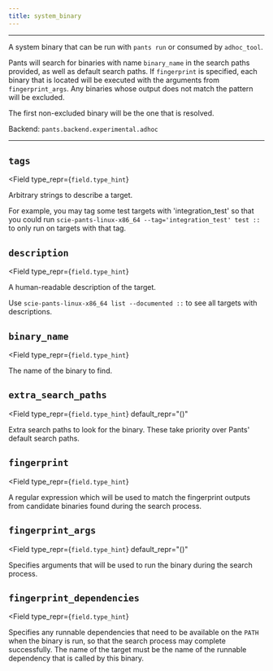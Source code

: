 ```yaml
---
title: system_binary
---
```



---

A system binary that can be run with `pants run` or consumed by `adhoc_tool`.

Pants will search for binaries with name `binary_name` in the search paths provided, as well as default search paths. If `fingerprint` is specified, each binary that is located will be executed with the arguments from `fingerprint_args`. Any binaries whose output does not match the pattern will be excluded.

The first non-excluded binary will be the one that is resolved.

Backend: <span className="color--primary">`pants.backend.experimental.adhoc`</span>

---

<span className={styles.options}>

## `tags`

<Field
    type_repr={`field.type_hint`}
>
Arbitrary strings to describe a target.

For example, you may tag some test targets with &#x27;integration_test&#x27; so that you could run `scie-pants-linux-x86_64 --tag='integration_test' test ::` to only run on targets with that tag.
</Field>

## `description`

<Field
    type_repr={`field.type_hint`}
>
A human-readable description of the target.

Use `scie-pants-linux-x86_64 list --documented ::` to see all targets with descriptions.
</Field>

## `binary_name`

<Field
    type_repr={`field.type_hint`}
>
The name of the binary to find.
</Field>

## `extra_search_paths`

<Field
    type_repr={`field.type_hint`}
    default_repr="()"
>
Extra search paths to look for the binary. These take priority over Pants&#x27; default search paths.
</Field>

## `fingerprint`

<Field
    type_repr={`field.type_hint`}
>
A regular expression which will be used to match the fingerprint outputs from candidate binaries found during the search process.
</Field>

## `fingerprint_args`

<Field
    type_repr={`field.type_hint`}
    default_repr="()"
>
Specifies arguments that will be used to run the binary during the search process.
</Field>

## `fingerprint_dependencies`

<Field
    type_repr={`field.type_hint`}
>
Specifies any runnable dependencies that need to be available on the `PATH` when the binary is run, so that the search process may complete successfully. The name of the target must be the name of the runnable dependency that is called by this binary.
</Field>



</span>